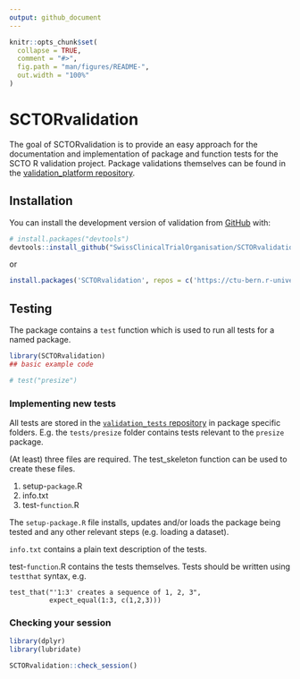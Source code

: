 ```yaml
---
output: github_document
---
```


<!-- README.md is generated from README.Rmd. Please edit that file -->

```r
knitr::opts_chunk$set(
  collapse = TRUE,
  comment = "#>",
  fig.path = "man/figures/README-",
  out.width = "100%"
)
```

# SCTORvalidation

<!-- badges: start -->
<!-- badges: end -->

The goal of SCTORvalidation is to provide an easy approach for the documentation and implementation of package and function tests for the SCTO R validation project. Package validations themselves can be found in the [validation_platform repository](https://github.com/SwissClinicalTrialOrganisation/validation_platform).

## Installation

You can install the development version of validation from [GitHub](https://github.com/SwissClinicalTrialOrganisation/SCTORvalidation_Rpackage) with:

``` r
# install.packages("devtools")
devtools::install_github("SwissClinicalTrialOrganisation/SCTORvalidation_Rpackage")
```

or

``` r
install.packages('SCTORvalidation', repos = c('https://ctu-bern.r-universe.dev', 'https://cloud.r-project.org'))
```

## Testing

The package contains a `test` function which is used to run all tests for a named package.

```r
library(SCTORvalidation)
## basic example code

# test("presize")
```

<!-- The output of this function is a string which can be copied and pasted into an appropriate issue on the GitHub `pkg_validation` repository. -->


### Implementing new tests

All tests are stored in the [`validation_tests` repository](https://github.com/SwissClinicalTrialOrganisation/validation_tests) in package specific folders. E.g. the `tests/presize` folder contains tests relevant to the `presize` package.

(At least) three files are required. The test_skeleton function can be used to create these files.

1. setup-`package`.R
2. info.txt 
3. test-`function`.R

The `setup-package.R` file installs, updates and/or loads the package being tested and any other relevant steps (e.g. loading a dataset).

`info.txt` contains a plain text description of the tests.

test-`function`.R contains the tests themselves. Tests should be written using `testthat` syntax, e.g.

```
test_that("'1:3' creates a sequence of 1, 2, 3", 
          expect_equal(1:3, c(1,2,3)))
```

### Checking your session

```r
library(dplyr)
library(lubridate)

SCTORvalidation::check_session()
```

